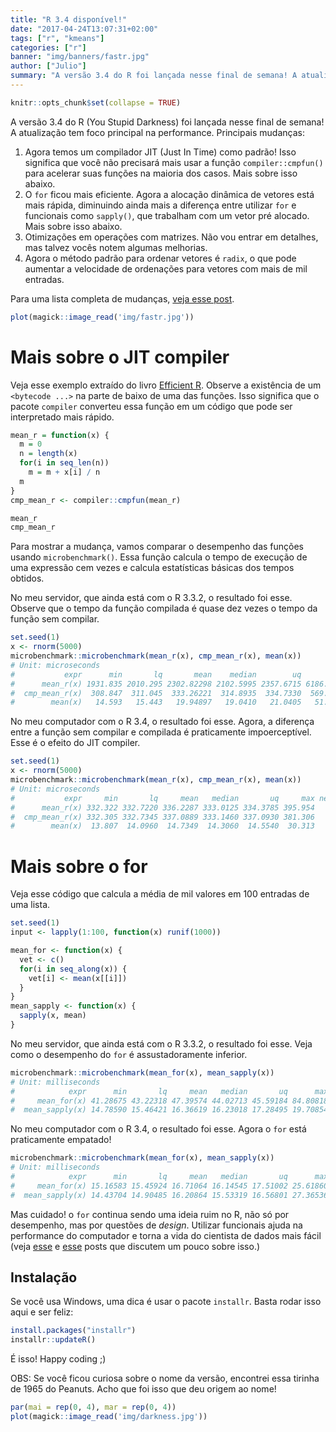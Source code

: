 ```yaml
---
title: "R 3.4 disponível!"
date: "2017-04-24T13:07:31+02:00"
tags: ["r", "kmeans"]
categories: ["r"]
banner: "img/banners/fastr.jpg"
author: ["Julio"]
summary: "A versão 3.4 do R foi lançada nesse final de semana! A atualização tem foco principal em performance. Veja as mudanças."
---
```


```r
knitr::opts_chunk$set(collapse = TRUE)
```

A versão 3.4 do R (You Stupid Darkness) foi lançada nesse final de semana! A atualização tem foco principal na performance. Principais mudanças:

1. Agora temos um compilador JIT (Just In Time) como padrão! Isso significa que você não precisará mais usar a função `compiler::cmpfun()` para acelerar suas funções na maioria dos casos. Mais sobre isso abaixo.
1. O `for` ficou mais eficiente. Agora a alocação dinâmica de vetores está mais rápida, diminuindo ainda mais a diferença entre utilizar `for` e funcionais como `sapply()`, que trabalham com um vetor pré alocado. Mais sobre isso abaixo.
1. Otimizações em operações com matrizes. Não vou entrar em detalhes, mas talvez vocês notem algumas melhorias.
1. Agora o método padrão para ordenar vetores é `radix`, o que pode aumentar a velocidade de ordenações para vetores com mais de mil entradas.

Para uma lista completa de mudanças, [veja esse post](https://www.r-bloggers.com/r-3-4-0-is-released-with-new-speed-upgrades-and-bug-fixes/).

```r
plot(magick::image_read('img/fastr.jpg'))
```

# Mais sobre o JIT compiler {#jit}

Veja esse exemplo extraído do livro [Efficient R](https://csgillespie.github.io/efficientR/programming.html). Observe a existência de um `<bytecode ...>` na parte de baixo de uma das funções. Isso significa que o pacote `compiler` converteu essa função em um código que pode ser interpretado mais rápido.

```r
mean_r = function(x) {
  m = 0
  n = length(x)
  for(i in seq_len(n))
    m = m + x[i] / n
  m
}
cmp_mean_r <- compiler::cmpfun(mean_r)

mean_r
cmp_mean_r
```

Para mostrar a mudança, vamos comparar o desempenho das funções usando `microbenchmark()`. Essa função calcula o tempo de execução de uma expressão cem vezes e calcula estatísticas básicas dos tempos obtidos.

No meu servidor, que ainda está com o R 3.3.2, o resultado foi esse. Observe que o tempo da função compilada é quase dez vezes o tempo da função sem compilar.

```r
set.seed(1)
x <- rnorm(5000)
microbenchmark::microbenchmark(mean_r(x), cmp_mean_r(x), mean(x))
# Unit: microseconds
#           expr      min       lq       mean    median        uq      max neval
#      mean_r(x) 1931.835 2010.295 2302.82298 2102.5995 2357.6715 6186.706   100
#  cmp_mean_r(x)  308.847  311.045  333.26221  314.8935  334.7330  569.117   100
#        mean(x)   14.593   15.443   19.94897   19.0410   21.0405   51.375   100
```

No meu computador com o R 3.4, o resultado foi esse. Agora, a diferença entre a função sem compilar e compilada é praticamente impoerceptível. Esse é o efeito do JIT compiler.

```r
set.seed(1)
x <- rnorm(5000)
microbenchmark::microbenchmark(mean_r(x), cmp_mean_r(x), mean(x))
# Unit: microseconds
#           expr     min       lq     mean   median       uq     max neval
#      mean_r(x) 332.322 332.7220 336.2287 333.0125 334.3785 395.954   100
#  cmp_mean_r(x) 332.305 332.7345 337.0889 333.1460 337.0930 381.306   100
#        mean(x)  13.807  14.0960  14.7349  14.3060  14.5540  30.313   100
```

# Mais sobre o for {#for}

Veja esse código que calcula a média de mil valores em 100 entradas de uma lista.

```r
set.seed(1)
input <- lapply(1:100, function(x) runif(1000))

mean_for <- function(x) {
  vet <- c()
  for(i in seq_along(x)) {
    vet[i] <- mean(x[[i]])
  }
}
mean_sapply <- function(x) {
  sapply(x, mean)
}
```

No meu servidor, que ainda está com o R 3.3.2, o resultado foi esse. Veja como o desempenho do `for` é assustadoramente inferior.

```r
microbenchmark::microbenchmark(mean_for(x), mean_sapply(x))
# Unit: milliseconds
#            expr      min       lq     mean   median       uq      max neval
#     mean_for(x) 41.28675 43.22318 47.39574 44.02713 45.59184 84.80818   100
#  mean_sapply(x) 14.78590 15.46421 16.36619 16.23018 17.28495 19.70854   100
```

No meu computador com o R 3.4, o resultado foi esse. Agora o `for` está praticamente empatado!

```r
microbenchmark::microbenchmark(mean_for(x), mean_sapply(x))
# Unit: milliseconds
#            expr      min       lq     mean   median       uq      max neval
#     mean_for(x) 15.16583 15.45924 16.71064 16.14545 17.51002 25.61860   100
#  mean_sapply(x) 14.43704 14.90485 16.20864 15.53319 16.56801 27.36536   100 
```

Mas cuidado! o `for` continua sendo uma ideia ruim no R, não só por desempenho, mas por questões de *design*. Utilizar funcionais ajuda na performance do computador e torna a vida do cientista de dados mais fácil (veja [esse](http://curso-r.com/blog/2017/04/10/2017-04-08-progress/) e [esse](http://curso-r.com/blog/2017/03/19/2017-03-14-parallel/) posts que discutem um pouco sobre isso.)

## Instalação

Se você usa Windows, uma dica é usar o pacote `installr`. Basta rodar isso aqui e ser feliz:

```r
install.packages("installr")
installr::updateR()
```

É isso! Happy coding ;)

OBS: Se você ficou curiosa sobre o nome da versão, encontrei essa tirinha de 1965 do Peanuts. Acho que foi isso que deu origem ao nome!

```r
par(mai = rep(0, 4), mar = rep(0, 4))
plot(magick::image_read('img/darkness.jpg'))
```

